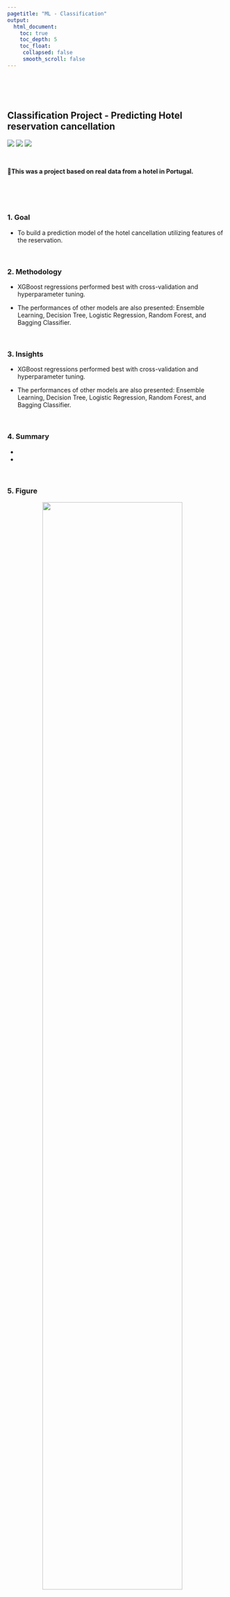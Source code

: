 ```yaml
---
pagetitle: "ML - Classification"
output:
  html_document:
    toc: true
    toc_depth: 5
    toc_float:
     collapsed: false
     smooth_scroll: false
---
```


<link rel="stylesheet" href="styles.css" type="text/css">
<link rel="stylesheet" href="site_libs/academicons-1.9.1/css/academicons.min.css"/>

<br><br><br>

## **Classification Project - Predicting Hotel reservation cancellation**

![](https://img.shields.io/badge/Using-Python-blue)
![](https://img.shields.io/badge/-LASSO-red)
![](https://img.shields.io/badge/-XGBoost-success)

<br>

🚨**This was a project based on real data from a hotel in Portugal.**

<br><br><br>

### 1. Goal
  + To build a prediction model of the hotel cancellation utilizing features of the reservation. 

<br>

### 2. Methodology

  + XGBoost regressions performed best with cross-validation and hyperparameter tuning.
  
  + The performances of other models are also presented: Ensemble Learning, Decision Tree, Logistic Regression, Random Forest, and Bagging Classifier.

<br>

### 3. Insights

  + XGBoost regressions performed best with cross-validation and hyperparameter tuning.
  
  + The performances of other models are also presented: Ensemble Learning, Decision Tree, Logistic Regression, Random Forest, and Bagging Classifier.

<br>

### 4. Summary

  + 
  
  + 

  
<br>

### 5. Figure

<p align="center">
<img src="images/hotel_XGB_feature_importance.png" style="width:80%; border:0px solid; margin-right: 20px" align="center">
<p align="center">
[Fig. XGB Classification features by importance]
</p>

<br>
<img src="images/Classification ROC.png" style="width:80%; border:0px solid; margin-right: 20px" align="center">


</p>

<br><br>

### 6. Code

Please click [HERE](https://colab.research.google.com/drive/12Al9qU7wCRgvVZj5hZZ6AK8DbR-8LtIf?usp=sharing) for the analysis report and code.

<br>



